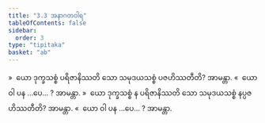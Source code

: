 ```yaml
---
title: "3.3 အနာဂတဝါရ"
tableOfContents: false
sidebar:
  order: 3
type: "tipitaka"
basket: "ab"
---
```



<DynamicBreadcrumb />

<Division number="167">

<Paragraph number="801">
»  ယော ဒုက္ခသစ္စံ ပရိဇာနိဿတိ သော သမုဒယသစ္စံ ပဇဟိဿတီတိ? အာမန္တာ.
</Paragraph>

<Paragraph number="802">
«  ယော ဝါ ပန …ပေ… ? အာမန္တာ.
</Paragraph>

<Paragraph number="803">
»  ယော ဒုက္ခသစ္စံ န ပရိဇာနိဿတိ သော သမုဒယသစ္စံ နပ္ပဇဟိဿတီတိ? အာမန္တာ.
</Paragraph>

<Paragraph number="804">
«  ယော ဝါ ပန …ပေ… ? အာမန္တာ.
</Paragraph>
</Division>